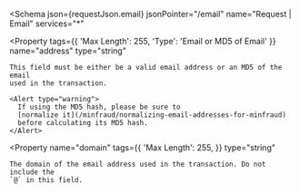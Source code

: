 
<Schema
  json={requestJson.email}
  jsonPointer="/email"
  name="Request | Email"
  services="*"
>
  <Property
    tags={{
      'Max Length': 255,
      'Type': 'Email or MD5 of Email'
    }}
    name="address"
    type="string"
  >
    This field must be either be a valid email address or an MD5 of the email
    used in the transaction.

    <Alert type="warning">
      If using the MD5 hash, please be sure to
      [normalize it](/minfraud/normalizing-email-addresses-for-minfraud)
      before calculating its MD5 hash.
    </Alert>
  </Property>

  <Property
    name="domain"
    tags={{
      'Max Length': 255,
    }}
    type="string"
  >
    The domain of the email address used in the transaction. Do not include the
    `@` in this field.
  </Property>
</Schema>
